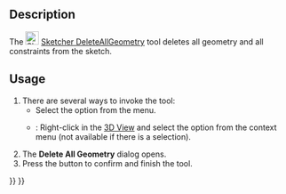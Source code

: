 <languages/>
<translate>

<!--T:7-->
{{Docnav
|[[Sketcher_RemoveAxesAlignment|Remove Axes Alignment]]
|[[Sketcher_DeleteAllConstraints|Delete All Constraints]]
|[[Sketcher_Workbench|Sketcher]]
|IconL=Sketcher_RemoveAxesAlignment.svg
|IconR=Sketcher_DeleteAllConstraints.svg
|IconC=Workbench_Sketcher.svg
}}

<!--T:1-->
{{GuiCommand
|Name=Sketcher DeleteAllGeometry
|MenuLocation=Sketch → Sketcher Tools → Delete All Geometry
|Workbenches=[[Sketcher_Workbench|Sketcher]]
|Version=0.18
|SeeAlso=[[Sketcher_DeleteAllConstraints|Sketcher DeleteAllConstraints]]
}}

==Description== <!--T:2-->

<!--T:3-->
The [[Image:Sketcher_DeleteAllGeometry.svg|24px]] [[Sketcher_DeleteAllGeometry|Sketcher DeleteAllGeometry]] tool deletes all geometry and all constraints from the sketch.

==Usage== <!--T:4-->

<!--T:5-->
# There are several ways to invoke the tool:
#* Select the {{MenuCommand|Sketch → Sketcher Tools → [[Image:Sketcher_DeleteAllGeometry.svg|16px]] Delete All Geometry}} option from the menu.
#* {{Version|1.0}}: Right-click in the [[3D_View|3D View]] and select the {{MenuCommand|[[Image:Sketcher_DeleteAllGeometry.svg|16px]] Delete All Geometry}} option from the context menu (not available if there is a selection).
# The '''Delete All Geometry''' dialog opens.
# Press the {{Button|Yes}} button to confirm and finish the tool.


<!--T:6-->
{{Docnav
|[[Sketcher_RemoveAxesAlignment|Remove Axes Alignment]]
|[[Sketcher_DeleteAllConstraints|Delete All Constraints]]
|[[Sketcher_Workbench|Sketcher]]
|IconL=Sketcher_RemoveAxesAlignment.svg
|IconR=Sketcher_DeleteAllConstraints.svg
|IconC=Workbench_Sketcher.svg
}}

</translate>
{{Sketcher_Tools_navi{{#translation:}}}}
{{Userdocnavi{{#translation:}}}}